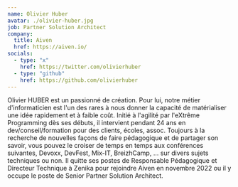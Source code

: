 ```yaml
---
name: Olivier Huber
avatar: ./olivier-huber.jpg
job: Partner Solution Architect
company:
  title: Aiven
  href: https://aiven.io/
socials:
  - type: "x"
    href: https://twitter.com/olivierhuber
  - type: "github"
    href: https://github.com/olivierhuber
---
```


Olivier HUBER est un passionné de création. Pour lui, notre métier d'informaticien est l'un des rares à nous donner la capacité de matérialiser une idée
rapidement et à faible coût. Initié à l'agilité par l'eXtrême Programming dès ses débuts, il intervient pendant 24 ans en dev/conseil/formation pour des clients,
écoles, assoc. Toujours à la recherche de nouvelles façons de faire pédagogique et de partager son savoir, vous pouvez le croiser de temps en temps aux conférences
suivantes, Devoxx, DevFest, Mix-IT, BreizhCamp, ... sur divers sujets techniques ou non. Il quitte ses postes de Responsable Pédagogique et Directeur Technique à
Zenika pour rejoindre Aiven en novembre 2022 ou il y occupe le poste de Senior Partner Solution Architect.
